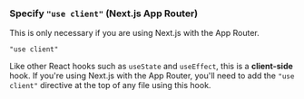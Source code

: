 ### Specify `"use client"` (Next.js App Router)

<Callout type="info">
  This is only necessary if you are using Next.js with the App Router.
</Callout>

```tsx title="YourComponent.tsx"
"use client"
```

Like other React hooks such as `useState` and `useEffect`, this is a **client-side** hook.
If you're using Next.js with the App Router, you'll need to add the `"use client"` directive at the top of any file using this hook.
